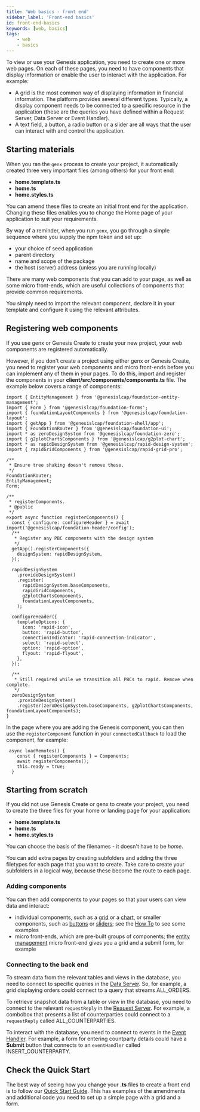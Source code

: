 ```yaml
---
title: 'Web basics - front end'
sidebar_label: 'Front-end basics'
id: front-end-basics
keywords: [web, basics]
tags:
    - web
    - basics
---
```


To view or use your Genesis application, you need to create one or more web pages. On each of these pages, you need to have components that display information or enable the user to interact with the application. For example:
-	A grid is the most common way of displaying information in financial information. The platform provides several different types. Typically, a display component needs to be connected to a specific resource in the application (these are the queries you have defined within a Request Server, Data Server or Event Handler).
-	A text field, a button, a radio button or a slider are all ways that the user can interact with and control the application.



## Starting materials
When you ran the `genx` process to create your project, it automatically created three very important files (among others) for your front end:
-	**home.template.ts**
-	**home.ts**
-	**home.styles.ts**


You can amend these files to create an initial front end for the application. Changing these files enables you to change the Home page of your application to suit your requirements.

By way of a reminder, when you run `genx`, you go through a simple sequence where you supply the npm token and set up:
-	your choice of seed application
-	parent directory
-	name and scope of the package
-	the host (server) address (unless you are running locally)

There are many web components that you can add to your page, as well as some micro front-ends, which are useful collections of components that provide common requirements. 

You simply need to import the relevant component, declare it in your template and configure it using the relevant attributes.

## Registering web components
If you use genx or Genesis Create to create your new project, your web components are registered automatically.

However, if you don't create a project using either genx or Genesis Create, 
you need to register your web components and micro front-ends before you can implement any of them in your pages. To do this, import and register the components in your **client/src/components/components.ts** file. The example below covers a range of components:

```
import { EntityManagement } from '@genesislcap/foundation-entity-management';
import { Form } from '@genesislcap/foundation-forms';
import { foundationLayoutComponents } from '@genesislcap/foundation-layout';
import { getApp } from '@genesislcap/foundation-shell/app';
import { FoundationRouter } from '@genesislcap/foundation-ui';
import * as zeroDesignSystem from '@genesislcap/foundation-zero';
import { g2plotChartsComponents } from '@genesislcap/g2plot-chart';
import * as rapidDesignSystem from '@genesislcap/rapid-design-system';
import { rapidGridComponents } from '@genesislcap/rapid-grid-pro';

/**
 * Ensure tree shaking doesn't remove these.
 */
FoundationRouter;
EntityManagement;
Form;

/**
 * registerComponents.
 * @public
 */
export async function registerComponents() {
  const { configure: configureHeader } = await import('@genesislcap/foundation-header/config');
  /**
   * Register any PBC components with the design system
   */
  getApp().registerComponents({
    designSystem: rapidDesignSystem,
  });

  rapidDesignSystem
    .provideDesignSystem()
    .register(
      rapidDesignSystem.baseComponents,
      rapidGridComponents,
      g2plotChartsComponents,
      foundationLayoutComponents,
    );

  configureHeader({
    templateOptions: {
      icon: 'rapid-icon',
      button: 'rapid-button',
      connectionIndicator: 'rapid-connection-indicator',
      select: 'rapid-select',
      option: 'rapid-option',
      flyout: 'rapid-flyout',
    },
  });

  /**
   * Still required while we transition all PBCs to rapid. Remove when complete.
   */
  zeroDesignSystem
    .provideDesignSystem()
    .register(zeroDesignSystem.baseComponents, g2plotChartsComponents, foundationLayoutComponents);
}
```

In the page where you are adding the Genesis component, you can then use the `registerComponent` function in your `connectedCallback` to load the component, for example:

```
 async loadRemotes() {
    const { registerComponents } = Components;
    await registerComponents();
    this.ready = true;
  }
```

## Starting from scratch
If you did not use Genesis Create or genx to create your project, you need to create the three files for your home or landing page for your application:

-	**home.template.ts**
-	**home.ts**
-	**home.styles.ts**

You can choose the basis of the filenames - it doesn't have to be *home*.

You can add extra pages by creating subfolders and adding the three filetypes for each page that you want to create. Take care to create your subfolders in a logical way, because these become the route to each page. 



### Adding components
You can then add components to your pages so that your users can view data and interact:

- individual components, such as a [grid](/web/web-components/grids/grid-pro/grid-pro-intro/) or a [chart](/web/web-components/grids/grid-pro/grid-pro-intro/), or smaller components, such as [buttons](/web/web-components/form/button/) or [sliders](/web/web-components/form/slider/); see the [How To](/how-to/ht-front-end-simple/) to see some examples
- micro front-ends, which are pre-built groups of components; the [entity management](/web/micro-front-ends/foundation-entity-management/) micro front-end gives you a grid and a submit form, for example

### Connecting to the back end
To stream data from the relevant tables and views in the database, you need to connect to specific queries in the [Data Server](/server/data-server/introduction/). So, for example, a grid displaying orders could connect to a query that streams ALL_ORDERS.

To retrieve snapshot data from a table or view in the database, you need to connect to the relevant `requestReply` in the [Reauest Server](/server/request-server/introduction/). For example, a combobox that presents a list of counterparties could connect to a `requestReply` called ALL_COUNTERPARTIES.

To interact with the database, you need to connect to events in the [Event Handler](/server/event-handler/introduction/). For example, a form for entering countparty details could have a **Submit** button that connects to an `eventHandler` called INSERT_COUNTERPARTY.

## Check the Quick Start
The best way of seeing how you change your **.ts** files to create a front end is to follow our [Quick Start Guide](/getting-started/quick-start/new-project-using-genx/create-a-user-interface/). This has examples of the amendments and additional code you need to set up a simple page with a grid and a form.
